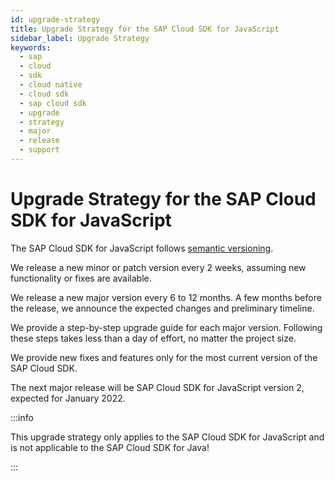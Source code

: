 ```yaml
---
id: upgrade-strategy
title: Upgrade Strategy for the SAP Cloud SDK for JavaScript
sidebar_label: Upgrade Strategy
keywords:
  - sap
  - cloud
  - sdk
  - cloud native
  - cloud sdk
  - sap cloud sdk
  - upgrade
  - strategy
  - major
  - release
  - support
---
```


# Upgrade Strategy for the SAP Cloud SDK for JavaScript

The SAP Cloud SDK for JavaScript follows [semantic versioning](https://semver.org/).

We release a new minor or patch version every 2 weeks, assuming new functionality or fixes are available.

We release a new major version every 6 to 12 months.
A few months before the release, we announce the expected changes and preliminary timeline.

We provide a step-by-step upgrade guide for each major version.
Following these steps takes less than a day of effort, no matter the project size.

We provide new fixes and features only for the most current version of the SAP Cloud SDK.

The next major release will be SAP Cloud SDK for JavaScript version 2, expected for January 2022.

:::info

This upgrade strategy only applies to the SAP Cloud SDK for JavaScript and is not applicable to the SAP Cloud SDK for Java!

:::
